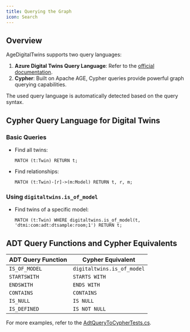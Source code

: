 ```yaml
---
title: Querying the Graph
icon: Search
---
```


## Overview

AgeDigitalTwins supports two query languages:

1. **Azure Digital Twins Query Language**: Refer to the [official documentation](https://learn.microsoft.com/en-us/azure/digital-twins/concepts-query-language).
2. **Cypher**: Built on Apache AGE, Cypher queries provide powerful graph querying capabilities.

The used query language is automatically detected based on the query syntax.

## Cypher Query Language for Digital Twins

### Basic Queries

- Find all twins:

  ```cypher
  MATCH (t:Twin) RETURN t;
  ```

- Find relationships:

  ```cypher
  MATCH (t:Twin)-[r]->(m:Model) RETURN t, r, m;
  ```

### Using `digitaltwins.is_of_model`

- Find twins of a specific model:

  ```cypher
  MATCH (t:Twin) WHERE digitaltwins.is_of_model(t, 'dtmi:com:adt:dtsample:room;1') RETURN t;
  ```

## ADT Query Functions and Cypher Equivalents

| ADT Query Function | Cypher Equivalent |
|---------------------|-------------------|
| `IS_OF_MODEL`      | `digitaltwins.is_of_model` |
| `STARTSWITH`       | `STARTS WITH`     |
| `ENDSWITH`         | `ENDS WITH`       |
| `CONTAINS`         | `CONTAINS`        |
| `IS_NULL`          | `IS NULL`         |
| `IS_DEFINED`       | `IS NOT NULL`     |

For more examples, refer to the [AdtQueryToCypherTests.cs](../src/AgeDigitalTwins.Test/AdtQueryToCypherTests.cs).
